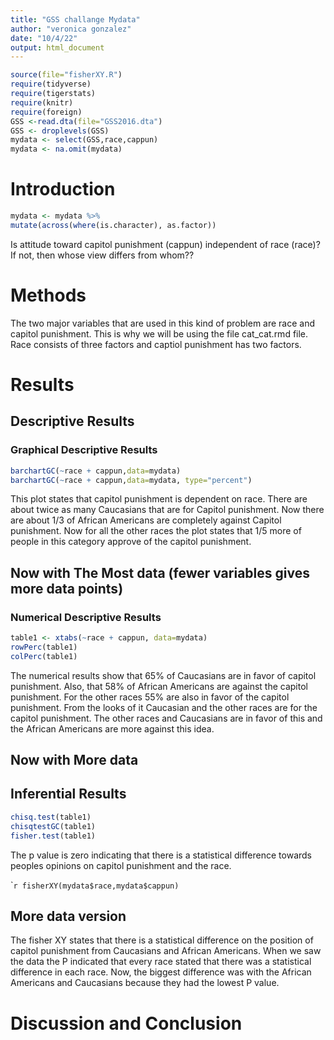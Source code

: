 ```yaml
---
title: "GSS challange Mydata"
author: "veronica gonzalez"
date: "10/4/22"
output: html_document
---
```








```r
source(file="fisherXY.R")
require(tidyverse)
require(tigerstats)
require(knitr)
require(foreign)
GSS <-read.dta(file="GSS2016.dta")
GSS <- droplevels(GSS)
mydata <- select(GSS,race,cappun)
mydata <- na.omit(mydata)
```

# Introduction
```r
mydata <- mydata %>%
mutate(across(where(is.character), as.factor))
```


<!--In this section you explain what you are trying to show.  Where did the data come from?  What is the research or other question you are trying to answer?.  If you skimp in this section expect to be marked down in your grade. Paint a picture of the project a couple of paragraphs is expected!-->

Is attitude toward capitol punishment (cappun) independent of race (race)?
If not, then whose view differs from whom??

# Methods
The two major variables that are used in this kind of problem are race and capitol punishment. This is why we will be using the file cat_cat.rmd file. Race consists of three factors and captiol punishment has two factors. 
<!--Decide on your methods:  use "variable analysis" or other appropriate descriptors.  Make sure to choose at least one graphical method and at least one numerical method. Discuss what data manipulations may be needed for example subsetting or other binning procedures and what sort of graphical displays and inferential tools will be used!-->

# Results

<!--Divide this section into two sub-sections:  One for your descriptive  results and one for your inferential results.!-->

## Descriptive Results


### Graphical Descriptive Results
```r
barchartGC(~race + cappun,data=mydata)
barchartGC(~race + cappun,data=mydata, type="percent")

```
This plot states that capitol punishment is dependent on race. There are about twice as many Caucasians that are for Capitol punishment. Now there are about 1/3 of African Americans are completely against Capitol punishment. Now for all the other races the plot states that 1/5 more of people in this category approve of the capitol punishment. 



<!--Graphical results here.  Make sure to show your code.  Provide appropriate labels for axes, giving units if possible, and provide a good title for the graph, too.  Use the graphical results to describe the patterns if any that exist in the data as focused toward the research question. Bottom line is to explain the features of the graph that are relevant to conforming or departing to what is expected by your null hypothesis !-->



## Now with The Most data (fewer variables gives more data points)



### Numerical Descriptive Results
```r
table1 <- xtabs(~race + cappun, data=mydata)
rowPerc(table1)
colPerc(table1)
```
The numerical results show that 65% of Caucasians are in favor of capitol punishment. Also, that 58% of African Americans are against the capitol punishment. For the other races 55% are also in favor of the capitol punishment. From the looks of it Caucasian and the other races are for the capitol punishment. The other races and Caucasians are in favor of this and the African Americans are more against this idea. 

<!--Numerical results go here. Use the numerical results to describe the patterns if any that exist in the data as focused toward the research question!-->




## Now with More data



## Inferential Results
```r
chisq.test(table1)
chisqtestGC(table1)
fisher.test(table1)
```
The p value is zero indicating that there is a statistical difference towards peoples opinions on capitol punishment and the race.

<!--State hypothesis clearly.  Make sure your discussion of the inferential test covers all the aspects that the test output produces, such as test statistic, p-value etc.  Make a decision about the null hypothesis, explain the assumptions on which the selected test/procedure was based, and why the chosen procedure satisfys the assumptions and is appropriate to answer the research question!-->

````r
fisherXY(mydata$race,mydata$cappun)
```

## More data version
The fisher XY states that there is a statistical difference on the position of capitol punishment from Caucasians and African Americans. When we saw the data the P indicated that every race stated that there was a statistical difference in each race. Now, the biggest difference was with the African Americans and Caucasians because they had the lowest P value. 

# Discussion and Conclusion

<!--Discussion and conclusion here.  If you found a relationship be sure to consider whether the relationship occurs because one of the variavbles causes the other, or whether they perhasps are related for some other reason.  Watch the chapter 6 videos from the GeorgeTown videos collection.!-->
